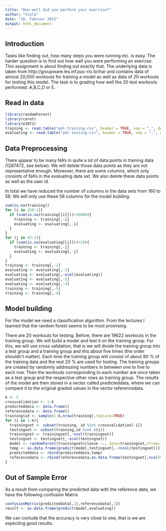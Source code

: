 ```yaml
---
title: "How well did you perform your exercise?"
author: "Viola"
date: "18. Februar 2015"
output: html_document
---
```


Introduction
---

Tasks like finding out, how many steps you were running etc. is easy. The harder question is to find out how well you were performing an exercise. This assignment is about finding out exactly that. The underlying data is taken from  http://groupware.les.inf.puc-rio.br/har and contains data of almost 20,000 workouts for training a model as well as data of 20 workouts for testing this model. The task is to grading how well the 20 test workouts performed: A,B,C,D or E.

Read in data
---

```r
library(randomForest)
library(caret)
library(e1071)
training <- read.table("pml-training.csv", header = TRUE, sep = ",", dec = ".", fill = TRUE)
evaluating <- read.table("pml-testing.csv", header = TRUE, sep = ",", dec = ".", fill = TRUE)
```

Data Preprocessing
---

There appear to be many NA's in quite a lot of data points in training data (1287472, see below). We will delete those data points as they are not representative enough. Moreover, there are some columns, which only consists of NA's in the evaluating data set. We also delete these data points as well as the user id. 

In total we have reduced the number of columns in the data sets from 160 to 58. We will only use these 58 columns for the model building.

```r
sum(is.na(training))
for (i in 159:1){
  if (sum(is.na(training[[i]]))>10000){    
    training <- training[,-i]
    evaluating <- evaluating[,-i]
  }
}
for (j in 93:1){
  if (sum(is.na(evaluating[[j]]))>19){    
    training <- training[,-j]
    evaluating <- evaluating[,-j]
  }
}
training <- training[,-1]
evaluating <- evaluating[,-1]
evaluating <- evaluating[,-ncol(evaluating)]
evaluating <- evaluating[,-5]
evaluating <- evaluating[,-4]
training <- training[,-5]
training <- training[,-4]
```

Model building
---

For the model we need a classification algorithm. From the lectures I learned that the random forest seems to be most promising.

There are 20 workouts for testing. Before, there are 19622 workouts in the training group. We will build a model and test it on the training group. For this, we will use cross validation, that is we will divide the training group into a test group and a training group and this about five times (the order shouldn't matter). Each time the training group will consist of about 80 % of the training data and the rest 20 % are used for testing. The training groups are created by randomly addressing numbers in between one to five to each row. Then the workouts corresponding to each number are once taken as a test group and the respective other rows as training group. The results of the model are then stored in a vector called predicteddata, where we can compare it to the original graded values in the vector referencedata.

```r
k <- 5
crossvalidation <- 1:k
predicteddata <- data.frame()
referencedata <- data.frame()
training$id <- sample(1:k,nrow(training),replace=TRUE)
for (i in 1:k){
  trainingset <- subset(training, id %in% crossvalidation[-i])
  testingset <- subset(training,id %in% c(i))
  trainingset <- trainingset[,-ncol(trainingset)]
  testingset <- testingset[,-ncol(testingset)]
  model <- randomForest(trainingset$classe ~., data=trainingset,ntree=100)
  temp <- as.data.frame(predict(model,testingset[,-(ncol(testingset))]))
  predicteddata <- rbind(predicteddata,temp)
  referencedata <- rbind(referencedata,as.data.frame(testingset[,ncol(testingset)]))
}
```

Out of Sample Error 
---

As a result from comparing the predicted data with the reference data, we have the following confusion Matrix
```r
confusionMatrix(predicteddata[,1],referencedata[,1])
result <- as.data.frame(predict(model,evaluating))
```
We can conlude that the accuracy is very close to one, that is we are expecting good results.

